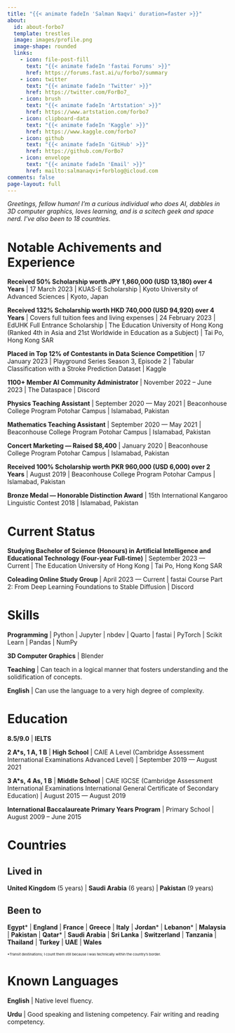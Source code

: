 ```yaml
---
title: "{{< animate fadeIn 'Salman Naqvi' duration=faster >}}"
about:
  id: about-forbo7
  template: trestles
  image: images/profile.png
  image-shape: rounded
  links:
    - icon: file-post-fill
      text: "{{< animate fadeIn 'fastai Forums' >}}"
      href: https://forums.fast.ai/u/forbo7/summary
    - icon: twitter
      text: "{{< animate fadeIn 'Twitter' >}}"
      href: https://twitter.com/ForBo7_
    - icon: brush
      text: "{{< animate fadeIn 'Artstation' >}}"
      href: https://www.artstation.com/forbo7
    - icon: clipboard-data
      text: "{{< animate fadeIn 'Kaggle' >}}"
      href: https://www.kaggle.com/forbo7
    - icon: github
      text: "{{< animate fadeIn 'GitHub' >}}"
      href: https://github.com/ForBo7
    - icon: envelope
      text: "{{< animate fadeIn 'Email' >}}"
      href: mailto:salmanaqvi+forblog@icloud.com
comments: false
page-layout: full
---
```


:::{.animate__animated .animate__slideInRight .animate__faster}
_Greetings, fellow human! I’m a curious individual who does AI, dabbles in 3D computer graphics, loves learning, and is a scitech geek and space nerd. I’ve also been to 18 countries._
:::

::::{.animate__animated .animate__slideInUp .animate__faster}
:::{.panel-tabset}

# Notable Achivements and Experience

**Received 50% Scholarship worth JPY 1,860,000 (USD 13,180) over 4 Years** | 17 March 2023 | KUAS-E Scholarship | Kyoto University of Advanced Sciences | Kyoto, Japan

**Received 132% Scholarship worth HKD 740,000 (USD 94,920) over 4 Years** | Covers full tuition fees and living expenses | 24 February 2023 | EdUHK Full Entrance Scholarship | The Education University of Hong Kong (Ranked 4th in Asia and 21st Worldwide in Education as a Subject) | Tai Po, Hong Kong SAR

**Placed in Top 12% of Contestants in Data Science Competition** | 17 January 2023 | Playground Series Season 3, Episode 2 | Tabular Classification with a Stroke Prediction Dataset | Kaggle

**1100+ Member AI Community Administrator** | November 2022 – June 2023 | The Dataspace | Discord

**Physics Teaching Assistant** | September 2020 — May 2021 | Beaconhouse College Program Potohar Campus | Islamabad, Pakistan

**Mathematics Teaching Assistant** | September 2020 — May 2021 | Beaconhouse College Program Potohar Campus | Islamabad, Pakistan

**Concert Marketing — Raised \$8,400** | January 2020 | Beaconhouse College Program Potohar Campus | Islamabad, Pakistan

[//]: # (24 August 2019?)

**Received 100% Scholarship worth PKR 960,000 (USD 6,000) over 2 Years** | August 2019 | Beaconhouse College Program Potohar Campus | Islamabad, Pakistan

**Bronze Medal — Honorable Distinction Award** | 15th International Kangaroo Linguistic Contest 2018 | Islamabad, Pakistan

<!-- TODO: # Notable Works -->

# Current Status

**Studying Bachelor of Science (Honours) in Artificial Intelligence and Educational Technology (Four-year Full-time)** | September 2023 — Current | The Education University of Hong Kong | Tai Po, Hong Kong SAR

**Coleading Online Study Group** | April 2023 — Current | fastai Course Part 2: From Deep Learning Foundations to Stable Diffusion | Discord

# Skills

**Programming** | Python | Jupyter | nbdev | Quarto | fastai | PyTorch | Scikit Learn | Pandas | NumPy

**3D Computer Graphics** | Blender

**Teaching** | Can teach in a logical manner that fosters understanding and the solidification of concepts.

**English** | Can use the language to a very high degree of complexity.

:::

:::{.panel-tabset}

# Education

**8.5/9.0** | **IELTS**

**2 A\*s, 1 A, 1 B** | **High School** | CAIE A Level (Cambridge Assessment International Examinations Advanced Level) | September 2019 — August 2021

**3 A\*s, 4 As, 1 B** | **Middle School** | CAIE IGCSE (Cambridge Assessment International Examinations International General Certificate of Secondary
Education) | August 2015 — August 2019

**International Baccalaureate Primary Years Program** | Primary School | August 2009 – June 2015

# Countries

## Lived in

**United Kingdom** (5 years) | **Saudi Arabia** (6 years) | **Pakistan** (9 years)

## Been to

<!-- TODO: Use footnotes instead of asterisks. -->
<!-- Need to figure out how to make all footnotes reference the same footnote -->

**Egypt*** | **England** | **France** | **Greece** | **Italy** | **Jordan*** | **Lebanon*** | **Malaysia** | **Pakistan** | **Qatar*** | **Saudi Arabia** | **Sri Lanka** | **Switzerland** | **Tanzania** | **Thailand** | **Turkey** | **UAE** | **Wales**

<span style="font-size:8px">*Transit destinations; I count them still because I was technically within the country's border.</span>

# Known Languages

**English** | Native level fluency.

**Urdu** | Good speaking and listening competency. Fair writing and reading competency.

:::
::::

<br></br>
<br></br>
